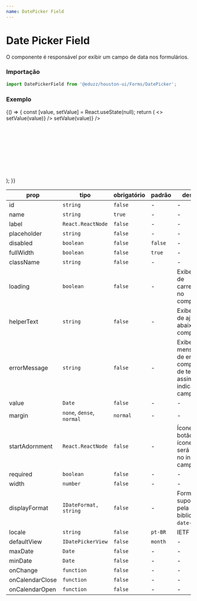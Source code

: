 ```yaml
---
name: DatePicker Field
---
```




# Date Picker Field

O componente é responsável por exibir um campo de data nos formulários.

### Importação

```js
import DatePickerField from '@eduzz/houston-ui/Forms/DatePicker';
```

### Exemplo

<Playground>
  {() => {
    const [value, setValue] = React.useState(null);
    return (
      <>
        <DatePickerField width={200} label='Data' value={value} onChange={value => setValue(value)} />
        <DatePickerField
          width={200}
          label='Data'
          placeholder='Insira a data'
          value={value}
          onChange={value => setValue(value)}
        />
        <br />
        <br />
        <br />
        <br />
        <br />
        <br />
        <br />
        <br />
        <br />
        <br />
      </>
    );
  }}
</Playground>

| prop            | tipo                      | obrigatório | padrão  | descrição                                                                           |
| --------------- | ------------------------- | ----------- | ------- | ----------------------------------------------------------------------------------- |
| id              | `string`                  | `false`     | -       | -                                                                                   |
| name            | `string`                  | `true`      | -       | -                                                                                   |
| label           | `React.ReactNode`         | `false`     | -       | -                                                                                   |
| placeholder     | `string`                  | `false`     | -       | -                                                                                   |
| disabled        | `boolean`                 | `false`     | `false` | -                                                                                   |
| fullWidth       | `boolean`                 | `false`     | `true`  | -                                                                                   |
| className       | `string`                  | `false`     | -       | -                                                                                   |
| loading         | `boolean`                 | `false`     | -       | Exibe ícone de carregamento no componente.                                          |
| helperText      | `string`                  | `false`     | -       | Exibe texto de ajuda abaixo do componente.                                          |
| errorMessage    | `string`                  | `false`     | -       | Exibe uma mensagem de erro no componente de texto, assim como indica erro no campo. |
| value           | `Date`                    | `false`     | -       | -                                                                                   |
| margin          | `none`, `dense`, `normal` | `normal`    | -       | -                                                                                   |
| startAdornment  | `React.ReactNode`         | `false`     | -       | Ícone ou botão com ícone que será exibido no início do campo.                       |
| required        | `boolean`                 | `false`     | -       | -                                                                                   |
| width           | `number`                  | `false`     | -       | -                                                                                   |
| displayFormat   | `IDateFormat, string`     | `false`     | -       | Formatos suportados pela biblioteca `date-fns`.                                     |
| locale          | `string`                  | `false`     | `pt-BR` | IETF tag.                                                                           |
| defaultView     | `IDatePickerView`         | `false`     | `month` | -                                                                                   |
| maxDate         | `Date`                    | `false`     | -       | -                                                                                   |
| minDate         | `Date`                    | `false`     | -       | -                                                                                   |
| onChange        | `function`                | `false`     | -       | -                                                                                   |
| onCalendarClose | `function`                | `false`     | -       | -                                                                                   |
| onCalendarOpen  | `function`                | `false`     | -       | -                                                                                   |
